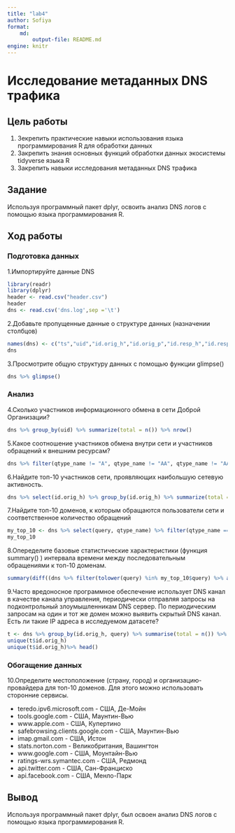 ```yaml
---
title: "lab4"
author: Sofiya
format: 
    md:
        output-file: README.md
engine: knitr
---
```


# Исследование метаданных DNS трафика

## Цель работы

1.  Зекрепить практические навыки использования языка программирования R для обработки данных
2.  Закрепить знания основных функций обработки данных экосистемы tidyverse языка R
3.  Закрепить навыки исследования метаданных DNS трафика

## Задание

Используя программный пакет dplyr, освоить анализ DNS логов с помощью языка программирования R.

## Ход работы

### Подготовка данных

1.Импортируйте данные DNS

```r
library(readr)
library(dplyr)
header <- read.csv("header.csv")
header
dns <- read.csv('dns.log',sep ='\t')
```

2.Добавьте пропущенные данные о структуре данных (назначении столбцов)

```r
names(dns) <- c("ts","uid","id.orig_h","id.orig_p","id.resp_h","id.resp_p","proto","trans_id","query","qclass","qclass_name","qtype","qtype_name","rcode","rcode_name","AA","TC", "RD","RA","Z","answers","TTLs","rejected")
dns
```

3.Просмотрите общую структуру данных с помощью функции glimpse()

```r
dns %>% glimpse()
```

### Анализ

4.Сколько участников информационного обмена в сети Доброй Организации?

```r
dns %>% group_by(uid) %>% summarize(total = n()) %>% nrow()
```

5.Какое соотношение участников обмена внутри сети и участников обращений к внешним ресурсам?

```r
dns %>% filter(qtype_name != "A", qtype_name != "AA", qtype_name != "AAA", qtype_name != "AAAA") %>% group_by(uid) %>% summarize(total = n()) %>% nrow() / dns %>% filter(qtype_name == "A"|qtype_name == "AA"| qtype_name == "AAA" | qtype_name == "AAAA") %>% group_by(uid) %>% summarize(total = n()) %>% nrow()
```

6.Найдите топ-10 участников сети, проявляющих наибольшую сетевую активность.

```r
dns %>% select(id.orig_h) %>% group_by(id.orig_h) %>% summarize(total = n()) %>% arrange(desc(total)) %>% head(10)
```

7.Найдите топ-10 доменов, к которым обращаются пользователи сети и соответственное количество обращений

```r
my_top_10 <- dns %>% select(query, qtype_name) %>% filter(qtype_name == "A"|qtype_name == "AA"| qtype_name == "AAA" | qtype_name == "AAAA") %>% group_by(query) %>% summarize(total = n()) %>% arrange(desc(total)) %>% head(10)
my_top_10
```

8.Опеределите базовые статистические характеристики (функция summary() ) интервала времени между последовательным обращениями к топ-10 доменам.

```r
summary(diff((dns %>% filter(tolower(query) %in% my_top_10$query) %>% arrange(ts))$ts))
```

9.Часто вредоносное программное обеспечение использует DNS канал в качестве канала управления, периодически отправляя запросы на подконтрольный злоумышленникам DNS сервер. По периодическим запросам на один и тот же домен можно выявить скрытый DNS канал. Есть ли такие IP адреса в исследуемом датасете?

```r
t <- dns %>% group_by(id.orig_h, query) %>% summarise(total = n()) %>% filter(total > 1)
unique(t$id.orig_h)
unique(t$id.orig_h)%>% head()
```

### Обогащение данных

10.Определите местоположение (страну, город) и организацию-провайдера для топ-10 доменов. Для этого можно использовать сторонние сервисы.

- teredo.ipv6.microsoft.com - США, Де-Мойн
- tools.google.com - США, Маунтин-Вью
- www.apple.com - США, Купертино
- safebrowsing.clients.google.com - США, Маунтин-Вью
- imap.gmail.com - США, Истон
- stats.norton.com - Великобритания, Вашингтон
- www.google.com - США, Моунтайн-Вью
- ratings-wrs.symantec.com - США, Редмонд
- api.twitter.com - США, Сан-Франциско
- api.facebook.com - США, Менло-Парк

## Вывод

Используя программный пакет dplyr, был освоен анализ
DNS логов с помощью языка программирования R.
